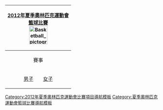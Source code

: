 {| style="padding:0.3em; float:right; margin-left:15px; border:1px solid #B8C7D9; background:#f5faff; font-size:90%; line-height:1.5em"
|- style="background:#cedff2; text-align:center;"
!colspan=5|[[2012年夏季奧林匹克運動會]]<br>[[2012年夏季奧林匹克運動會籃球比賽|籃球比賽]]<br/>[[File:Basketball pictogram.svg|60px]]
|- style="background:#deeaf6; text-align:center;"
|align="center"|賽事
|-
|align="center"|[[2012年夏季奧林匹克運動會男子籃球賽|男子]]&emsp;&emsp;[[2012年夏季奧林匹克運動會女子籃球賽|女子]]
|}<noinclude>
[[Category:2012年夏季奧林匹克運動會比賽項目導航模板]]
[[Category:夏季奧林匹克運動會籃球比賽導航模板]]
</noinclude>